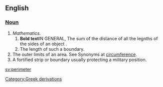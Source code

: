 ==English==

=== [[Noun]] ===

# ''Mathematics.''
## '''Bold text'''IN GENERAL, The sum of the distance of all the legnths of the sides of an object .
## The length of such a boundary.
# The outer limits of an area. See Synonyms at [[circumference]].
# A fortified strip or boundary usually protecting a military position.

[[sv:perimeter]]
[[Category:Greek derivations]]